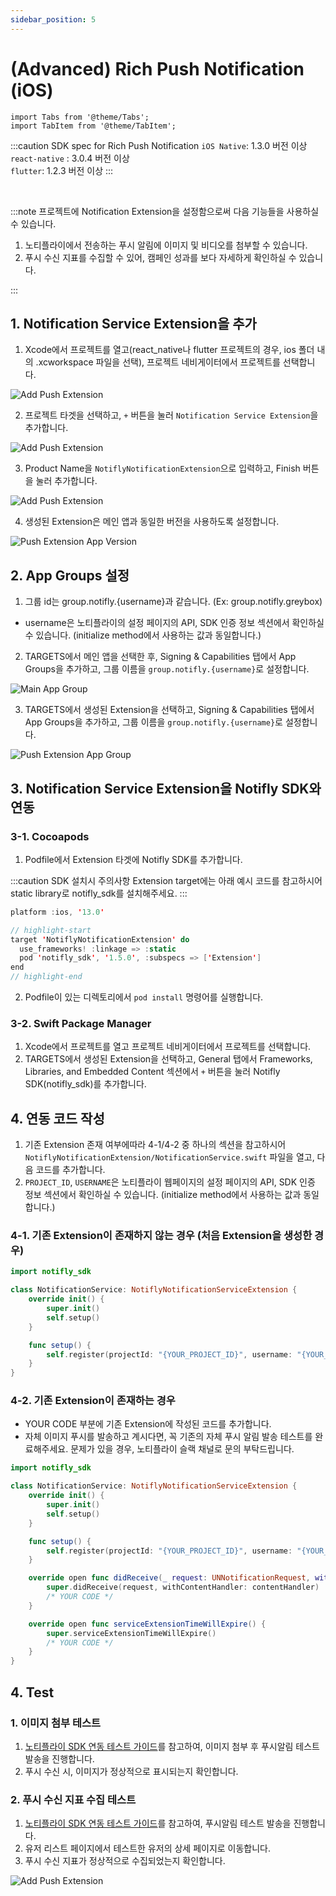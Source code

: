 ```yaml
---
sidebar_position: 5
---
```


# (Advanced) Rich Push Notification (iOS)

```mdx-code-block
import Tabs from '@theme/Tabs';
import TabItem from '@theme/TabItem';
```

:::caution SDK spec for Rich Push Notification
`iOS Native`: 1.3.0 버전 이상<br/>
`react-native` : 3.0.4 버전 이상<br/>
`flutter`: 1.2.3 버전 이상
:::

<br />

:::note 프로젝트에 Notification Extension을 설정함으로써 다음 기능들을 사용하실 수 있습니다.

1. 노티플라이에서 전송하는 푸시 알림에 이미지 및 비디오를 첨부할 수 있습니다.<br/>
2. 푸시 수신 지표를 수집할 수 있어, 캠페인 성과를 보다 자세하게 확인하실 수 있습니다.

:::

## 1. Notification Service Extension을 추가

1. Xcode에서 프로젝트를 열고(react_native나 flutter 프로젝트의 경우, ios 폴더 내의 .xcworkspace 파일을 선택), 프로젝트 네비게이터에서 프로젝트를 선택합니다.

![Add Push Extension](../image/ios_push_extension_open_project_navigator.png)

2. 프로젝트 타겟을 선택하고, `+` 버튼을 눌러 `Notification Service Extension`을 추가합니다.

![Add Push Extension](../image/ios_push_extension_create_extension_target.png)

3. Product Name을 `NotiflyNotificationExtension`으로 입력하고, Finish 버튼을 눌러 추가합니다.

![Add Push Extension](../image/ios_generate_push_extension.png)

4. 생성된 Extension은 메인 앱과 동일한 버전을 사용하도록 설정합니다.

![Push Extension App Version](../image/ios_push_extension_version.png)

## 2. App Groups 설정

1. 그룹 id는 group.notifly.{username}과 같습니다. (Ex: group.notifly.greybox)

- username은 노티플라이의 설정 페이지의 API, SDK 인증 정보 섹션에서 확인하실 수 있습니다. (initialize method에서 사용하는 값과 동일합니다.)

2. TARGETS에서 메인 앱을 선택한 후, Signing & Capabilities 탭에서 App Groups을 추가하고, 그룹 이름을 `group.notifly.{username}`로 설정합니다.

![Main App Group](../image/ios_push_extension_app_group1.png)

3. TARGETS에서 생성된 Extension을 선택하고, Signing & Capabilities 탭에서 App Groups을 추가하고, 그룹 이름을 `group.notifly.{username}`로 설정합니다.

![Push Extension App Group](../image/ios_push_extension_app_group2.png)

## 3. Notification Service Extension을 Notifly SDK와 연동

### 3-1. Cocoapods

1. Podfile에서 Extension 타겟에 Notifly SDK를 추가합니다.

:::caution SDK 설치시 주의사항
Extension target에는 아래 예시 코드를 참고하시어 static library로 notifly_sdk를 설치해주세요.
:::

<Tabs>
<TabItem value="PodFile" label="Podfile">

```swift title="Podfile (root)"
platform :ios, '13.0'

// highlight-start
target 'NotiflyNotificationExtension' do
  use_frameworks! :linkage => :static
  pod 'notifly_sdk', '1.5.0', :subspecs => ['Extension']
end
// highlight-end
```

</TabItem>
</Tabs>

2. Podfile이 있는 디렉토리에서 `pod install` 명령어를 실행합니다.

### 3-2. Swift Package Manager

1. Xcode에서 프로젝트를 열고 프로젝트 네비게이터에서 프로젝트를 선택합니다.
2. TARGETS에서 생성된 Extension을 선택하고, General 탭에서 Frameworks, Libraries, and Embedded Content 섹션에서 `+` 버튼을 눌러 Notifly SDK(notifly_sdk)를 추가합니다.

## 4. 연동 코드 작성

1. 기존 Extension 존재 여부에따라 4-1/4-2 중 하나의 섹션을 참고하시어 `NotiflyNotificationExtension/NotificationService.swift` 파일을 열고, 다음 코드를 추가합니다.
2. `PROJECT_ID`, `USERNAME`은 노티플라이 웹페이지의 설정 페이지의 API, SDK 인증 정보 섹션에서 확인하실 수 있습니다. (initialize method에서 사용하는 값과 동일합니다.)

### 4-1. 기존 Extension이 존재하지 않는 경우 (처음 Extension을 생성한 경우)

<Tabs>
<TabItem value="NotiflyNotificationExtension/NotificationService.swift" label="NotificationService.swift">

```swift title="NotiflyNotificationExtension/NotificationService.swift"
import notifly_sdk

class NotificationService: NotiflyNotificationServiceExtension {
    override init() {
        super.init()
        self.setup()
    }

    func setup() {
        self.register(projectId: "{YOUR_PROJECT_ID}", username: "{YOUR_USERNAME}")
    }
}

```

</TabItem>
</Tabs>

### 4-2. 기존 Extension이 존재하는 경우

- YOUR CODE 부분에 기존 Extension에 작성된 코드를 추가합니다.
- 자체 이미지 푸시를 발송하고 계시다면, 꼭 기존의 자체 푸시 알림 발송 테스트를 완료해주세요. 문제가 있을 경우, 노티플라이 슬랙 채널로 문의 부탁드립니다.

<Tabs>
<TabItem value="NotiflyNotificationExtension/NotificationService.swift" label="NotificationService.swift">

```swift title="NotiflyNotificationExtension/NotificationService.swift"
import notifly_sdk

class NotificationService: NotiflyNotificationServiceExtension {
    override init() {
        super.init()
        self.setup()
    }

    func setup() {
        self.register(projectId: "{YOUR_PROJECT_ID}", username: "{YOUR_USERNAME}")
    }

    override open func didReceive(_ request: UNNotificationRequest, withContentHandler contentHandler: @escaping (UNNotificationContent) -> Void) {
        super.didReceive(request, withContentHandler: contentHandler)
        /* YOUR CODE */
    }

    override open func serviceExtensionTimeWillExpire() {
        super.serviceExtensionTimeWillExpire()
        /* YOUR CODE */
    }
}

```

</TabItem>
</Tabs>

## 4. Test

### 1. 이미지 첨부 테스트

1. [노티플라이 SDK 연동 테스트 가이드](/developer-guide/client-sdk/sdk_test)를 참고하여, 이미지 첨부 후 푸시알림 테스트 발송을 진행합니다.<br/>
2. 푸시 수신 시, 이미지가 정상적으로 표시되는지 확인합니다.

### 2. 푸시 수신 지표 수집 테스트

1. [노티플라이 SDK 연동 테스트 가이드](/developer-guide/client-sdk/sdk_test)를 참고하여, 푸시알림 테스트 발송을 진행합니다.<br/>
2. 유저 리스트 페이지에서 테스트한 유저의 상세 페이지로 이동합니다.<br/>
3. 푸시 수신 지표가 정상적으로 수집되었는지 확인합니다.

![Add Push Extension](../image/ios_push_delivered.png)
